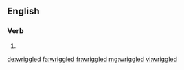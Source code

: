 ==English==

===Verb===
{{head|en}}

# {{en-past of|wriggle}}

[[de:wriggled]]
[[fa:wriggled]]
[[fr:wriggled]]
[[mg:wriggled]]
[[vi:wriggled]]